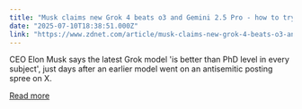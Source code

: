 ```yaml
---
title: "Musk claims new Grok 4 beats o3 and Gemini 2.5 Pro - how to try it"
date: "2025-07-10T18:38:51.000Z"
link: "https://www.zdnet.com/article/musk-claims-new-grok-4-beats-o3-and-gemini-2-5-pro-how-to-try-it/"
---
```


CEO Elon Musk says the latest Grok model 'is better than PhD level in every subject', just days after an earlier model went on an antisemitic posting spree on X.

[Read more](https://www.zdnet.com/article/musk-claims-new-grok-4-beats-o3-and-gemini-2-5-pro-how-to-try-it/)
